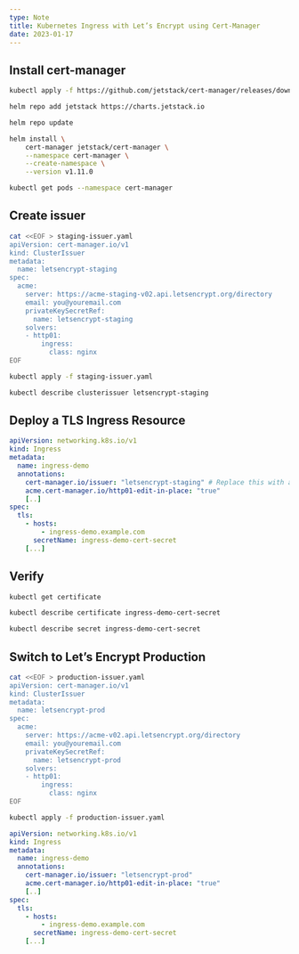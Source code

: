 ```yaml
---
type: Note
title: Kubernetes Ingress with Let’s Encrypt using Cert-Manager
date: 2023-01-17
---
```


## Install cert-manager

```bash
kubectl apply -f https://github.com/jetstack/cert-manager/releases/download/v1.11.0/cert-manager.crds.yaml
```

```bash
helm repo add jetstack https://charts.jetstack.io
```

```bash
helm repo update
```

```bash
helm install \
    cert-manager jetstack/cert-manager \
    --namespace cert-manager \
    --create-namespace \
    --version v1.11.0
```

```bash
kubectl get pods --namespace cert-manager
```

## Create issuer

```bash
cat <<EOF > staging-issuer.yaml
apiVersion: cert-manager.io/v1
kind: ClusterIssuer
metadata:
  name: letsencrypt-staging
spec:
  acme:
    server: https://acme-staging-v02.api.letsencrypt.org/directory
    email: you@youremail.com
    privateKeySecretRef:
      name: letsencrypt-staging
    solvers:
    - http01:
        ingress:
          class: nginx
EOF
```

```bash
kubectl apply -f staging-issuer.yaml
```

```bash
kubectl describe clusterissuer letsencrypt-staging
```

## Deploy a TLS Ingress Resource

```yaml
apiVersion: networking.k8s.io/v1
kind: Ingress
metadata:
  name: ingress-demo
  annotations:
    cert-manager.io/issuer: "letsencrypt-staging" # Replace this with a production issuer once you've tested it
    acme.cert-manager.io/http01-edit-in-place: "true"
    [..]
spec:
  tls:
    - hosts:
        - ingress-demo.example.com
      secretName: ingress-demo-cert-secret
    [...]
```

## Verify

```bash
kubectl get certificate
```

```bash
kubectl describe certificate ingress-demo-cert-secret
```

```bash
kubectl describe secret ingress-demo-cert-secret
```

## Switch to Let’s Encrypt Production

```bash
cat <<EOF > production-issuer.yaml
apiVersion: cert-manager.io/v1
kind: ClusterIssuer
metadata:
  name: letsencrypt-prod
spec:
  acme:
    server: https://acme-v02.api.letsencrypt.org/directory
    email: you@youremail.com
    privateKeySecretRef:
      name: letsencrypt-prod
    solvers:
    - http01:
        ingress:
          class: nginx
EOF
```

```bash
kubectl apply -f production-issuer.yaml
```

```yaml
apiVersion: networking.k8s.io/v1
kind: Ingress
metadata:
  name: ingress-demo
  annotations:
    cert-manager.io/issuer: "letsencrypt-prod"
    acme.cert-manager.io/http01-edit-in-place: "true"
    [..]
spec:
  tls:
    - hosts:
        - ingress-demo.example.com
      secretName: ingress-demo-cert-secret
    [...]
```
